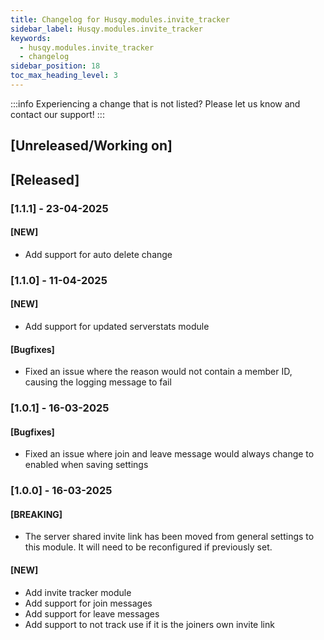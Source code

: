 ```yaml
---
title: Changelog for Husqy.modules.invite_tracker
sidebar_label: Husqy.modules.invite_tracker
keywords:
  - husqy.modules.invite_tracker
  - changelog
sidebar_position: 18
toc_max_heading_level: 3
---
```


:::info
Experiencing a change that is not listed? Please let us know and contact our support!
:::

## [Unreleased/Working on]

## [Released]

### [1.1.1] - 23-04-2025

#### [NEW]

- Add support for auto delete change

### [1.1.0] - 11-04-2025

#### [NEW]

- Add support for updated serverstats module

#### [Bugfixes]

- Fixed an issue where the reason would not contain a member ID, causing the logging message to fail

### [1.0.1] - 16-03-2025

#### [Bugfixes]

- Fixed an issue where join and leave message would always change to enabled when saving settings

### [1.0.0] - 16-03-2025

#### [BREAKING]

- The server shared invite link has been moved from general settings to this module. It will need to be reconfigured if previously set.

#### [NEW]

- Add invite tracker module
- Add support for join messages
- Add support for leave messages
- Add support to not track use if it is the joiners own invite link
